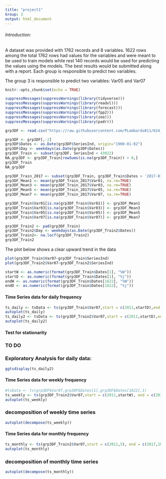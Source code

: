 ---
title: "project1"
Group: 3
output: html_document
---
###### Introduction:
A dataset was provided with 1762 records and 8 variables. 1622 rows among the total 1762 rows had values for the variables and were meant to be used to train models while rest 140 records would be used for predicting the values using the models. The best results would be submitted along with a report. Each group is responsible to predict two variables.

The group 3 is responsible to predict two variables: Var05 and  Var07


```{r setup, include=FALSE}
knitr::opts_chunk$set(echo = TRUE)
```

```{r}
suppressMessages(suppressWarnings(library(tidyverse)))
suppressMessages(suppressWarnings(library(readxl)))
suppressMessages(suppressWarnings(library(forecast)))
suppressMessages(suppressWarnings(library(fpp2)))
suppressMessages(suppressWarnings(library(zoo)))
suppressMessages(suppressWarnings(library(padr)))
```


```{r}
grp3DF <- read.csv("https://raw.githubusercontent.com/PLombardo811/624_SPS/Homework/Project1/Set%20for%20Class.csv")
```
```{r}
grp3DF <- grp3DF[,-2]
grp3DF$Dates <- as.Date(grp3DF$SeriesInd, origin="1900-01-02")
grp3DF$Day <- weekdays(as.Date(grp3DF$Dates))
grp3DF_Train <- subset(grp3DF, SeriesInd < 43022)
NA_grp3DF <- grp3DF_Train[rowSums(is.na(grp3DF_Train)) > 0,]
grp3DF_Train
NA_grp3DF
```
```{r}
grp3DF_Train_2017 <- subset(grp3DF_Train, grp3DF_Train$Dates > '2017-01-01' & grp3DF_Train$Dates < '2017-12-31')
grp3DF_Mean1 <- mean(grp3DF_Train_2017$Var01, na.rm=TRUE)
grp3DF_Mean3 <- mean(grp3DF_Train_2017$Var03, na.rm=TRUE)
grp3DF_Mean5 <- mean(grp3DF_Train_2017$Var05, na.rm=TRUE)
grp3DF_Mean7 <- mean(grp3DF_Train_2017$Var07, na.rm=TRUE)
```
```{r}
grp3DF_Train$Var01[is.na(grp3DF_Train$Var01)] <- grp3DF_Mean1
grp3DF_Train$Var03[is.na(grp3DF_Train$Var03)] <- grp3DF_Mean3
grp3DF_Train$Var05[is.na(grp3DF_Train$Var05)] <- grp3DF_Mean5
grp3DF_Train$Var07[is.na(grp3DF_Train$Var07)] <- grp3DF_Mean7
```
```{r}
grp3DF_Train2 <- pad(grp3DF_Train)
grp3DF_Train2$Day <- weekdays(as.Date(grp3DF_Train2$Dates))
grp3DF_Train2<- na.locf(grp3DF_Train2)
grp3DF_Train2
```

The plot below shows a clear upward trend in the data
```{r}
plot(grp3DF_Train$Var07~grp3DF_Train$SeriesInd)
plot(grp3DF_Train2$Var07~grp3DF_Train2$SeriesInd)
```

```{r}
startW <- as.numeric(format(grp3DF_Train$Dates[1], "%W"))
startD <- as.numeric(format(grp3DF_Train$Dates[1], "%j"))
endW <- as.numeric(format(grp3DF_Train$Dates[1622], "%W"))
endD <- as.numeric(format(grp3DF_Train$Dates[1622], "%j"))
```

#### Time Series data for daily frequency
```{r}
ts_daily <- tsData <- ts(grp3DF_Train$Var07,start = c(2011,startD),end = c(2017,endD),frequency = 365)
autoplot(ts_daily)
ts_daily2 <- tsData <- ts(grp3DF_Train2$Var07,start = c(2011,startD),end = c(2017,endD),frequency = 365)
autoplot(ts_daily2)
```



#### Test for stationarity

### TO DO


### Exploratory Analysis for daily data:
```{r}
ggtsdisplay(ts_daily2)
```




#### Time Series data for weekly frequency
```{r}
#tsData <- ts(grp3DF$Var07,grp3DF$Dates[1],grp3DF$Dates[1622],1)
ts_weekly <- ts(grp3DF_Train2$Var07,start = c(2011,startW), end = c(2017,endW), frequency = 52)
autoplot(ts_weekly)
```

### decomposition of weekly time series
```{r}
autoplot(decompose(ts_weekly))
```



#### Time Series data for monthly frequency
```{r}
ts_monthly <- ts(grp3DF_Train2$Var07,start = c(2011,5), end = c(2017,10), frequency = 12)
autoplot(ts_monthly)
```


### decomposition of monthly time series
```{r}
autoplot(decompose(ts_monthly))
```


```{r}
```
